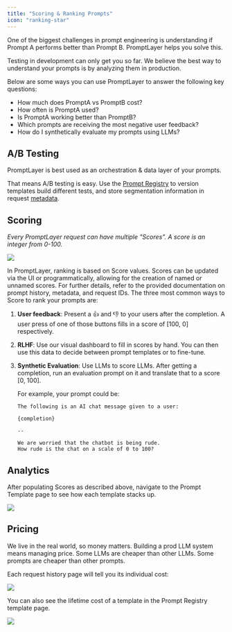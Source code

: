 ```yaml
---
title: "Scoring & Ranking Prompts"
icon: "ranking-star"
---
```


One of the biggest challenges in prompt engineering is understanding if Prompt A performs better than Prompt B. PromptLayer helps you solve this.

Testing in development can only get you so far. We believe the best way to understand your prompts is by analyzing them in production. 

Below are some ways you can use PromptLayer to answer the following key questions:

- How much does PromptA vs PromptB cost?
- How often is PromptA used?
- Is PromptA working better than PromptB?
- Which prompts are receiving the most negative user feedback?
- How do I synthetically evaluate my prompts using LLMs?

## A/B Testing

PromptLayer is best used as an orchestration & data layer of your prompts.

That means A/B testing is easy. Use the [Prompt Registry](/features/prompt-registry) to version templates build different tests, and store segmentation information in request [metadata](/features/prompt-history/metadata).

## Scoring

*Every PromptLayer request can have multiple "Scores". A score is an integer from 0-100.*

<img src="/images/evaluation-score.png" />

In PromptLayer, ranking is based on Score values. Scores can be updated via the UI or programmatically, allowing for the creation of named or unnamed scores. For further details, refer to the provided documentation on prompt history, metadata, and request IDs.
The three most common ways to Score to rank your prompts are:

1. **User feedback**: Present a 👍 and 👎 to your users after the completion. A user press of one of those buttons fills in a score of [100, 0] respectively.
2. **RLHF**: Use our visual dashboard to fill in scores by hand. You can then use this data to decide between prompt templates or to fine-tune.
3. **Synthetic Evaluation**: Use LLMs to score LLMs. After getting a completion, run an evaluation prompt on it and translate that to a score [0, 100]. 
    
    For example, your prompt could be:
    
    ```
    The following is an AI chat message given to a user:
    
    {completion}
    
    --
    
    We are worried that the chatbot is being rude. 
    How rude is the chat on a scale of 0 to 100?
    ```
    

## Analytics

After populating Scores as described above, navigate to the Prompt Template page to see how each template stacks up.

<img src="/images/all-templates.png" />


## Pricing

We live in the real world, so money matters. Building a prod LLM system means managing price. Some LLMs are cheaper than other LLMs. Some prompts are cheaper than other prompts.

Each request history page will tell you its individual cost:

<img src="/images/individual-cost.png" />

You can also see the lifetime cost of a template in the Prompt Registry template page.

<img src="/images/lifetime-cost.png" />